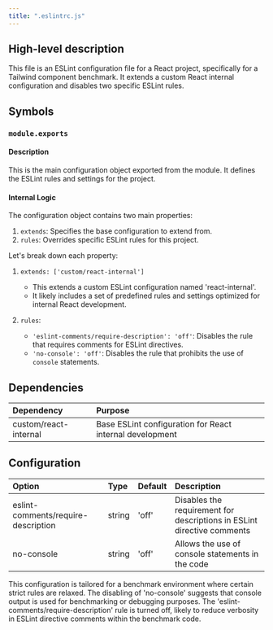 ```yaml
---
title: ".eslintrc.js"
---
```


## High-level description
This file is an ESLint configuration file for a React project, specifically for a Tailwind component benchmark. It extends a custom React internal configuration and disables two specific ESLint rules.

## Symbols

### `module.exports`
#### Description
This is the main configuration object exported from the module. It defines the ESLint rules and settings for the project.

#### Internal Logic
The configuration object contains two main properties:

1. `extends`: Specifies the base configuration to extend from.
2. `rules`: Overrides specific ESLint rules for this project.

Let's break down each property:

1. `extends: ['custom/react-internal']`
   - This extends a custom ESLint configuration named 'react-internal'.
   - It likely includes a set of predefined rules and settings optimized for internal React development.

2. `rules`: 
   - `'eslint-comments/require-description': 'off'`: Disables the rule that requires comments for ESLint directives.
   - `'no-console': 'off'`: Disables the rule that prohibits the use of `console` statements.

## Dependencies
| Dependency | Purpose |
|:-----------|:--------|
| custom/react-internal | Base ESLint configuration for React internal development |

## Configuration
| Option | Type | Default | Description |
|:-------|:-----|:--------|:------------|
| eslint-comments/require-description | string | 'off' | Disables the requirement for descriptions in ESLint directive comments |
| no-console | string | 'off' | Allows the use of console statements in the code |

This configuration is tailored for a benchmark environment where certain strict rules are relaxed. The disabling of 'no-console' suggests that console output is used for benchmarking or debugging purposes. The 'eslint-comments/require-description' rule is turned off, likely to reduce verbosity in ESLint directive comments within the benchmark code.